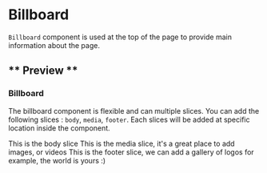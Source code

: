 
<Meta title="Components/billboard" component={Billboard} />

# Billboard

`Billboard` component is used at the top of the page to provide main information about the page.

## ** Preview **

### Billboard

<Canvas>
  <Story name="Billboard">
    <Billboard headline="Get started with Chakra UI" caption="CHAKRA UI" />
  </Story>
</Canvas>

The billboard component is flexible and can multiple slices. You can add the following slices : `body`, `media`, `footer`. Each slices will be added at specific location inside the component.

<Canvas>
  <Story name="Billboard with custom slices">
    <Billboard headline="Get started with Chakra UI" caption="CHAKRA UI">
      <Slice __TYPE="body">
        <Text type="subtitle.medium"> This is the body slice</Text>
      </Slice>
      <Slice __TYPE="media">
        <GridItem>
          <Text type="subtitle.medium">
            This is the media slice, it's a great place to add images, or videos
          </Text>
        </GridItem>
      </Slice>
      <Slice __TYPE="footer">
        <Text type="subtitle.medium">
          This is the footer slice, we can add a gallery of logos for example,
          the world is yours :)
        </Text>
      </Slice>
    </Billboard>
  </Story>
</Canvas>

<ArgsTable of={Billboard} />
